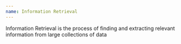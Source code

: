 ```yaml
---
name: Information Retrieval
---
```

Information Retrieval is the process of finding and extracting relevant information from large collections of data